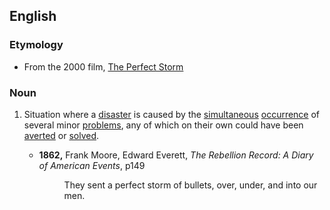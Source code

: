 ==English==
===Etymology===
*From the 2000 film, [[w:The Perfect Storm (film)|The Perfect Storm]]
<!-- 1999 book? phrase already existed ... -->

===Noun===
{{en-noun}}
# {{idiom}} Situation where a [[disaster]] is caused by the [[simultaneous]] [[occurrence]] of several minor [[problem]]s, any of which on their own could have been [[avert]]ed or [[solve]]d.
#* '''1862,''' Frank Moore, Edward Everett, ''The Rebellion Record: A Diary of American Events'', p149
#*:They sent a perfect storm of bullets, over, under, and into our men.